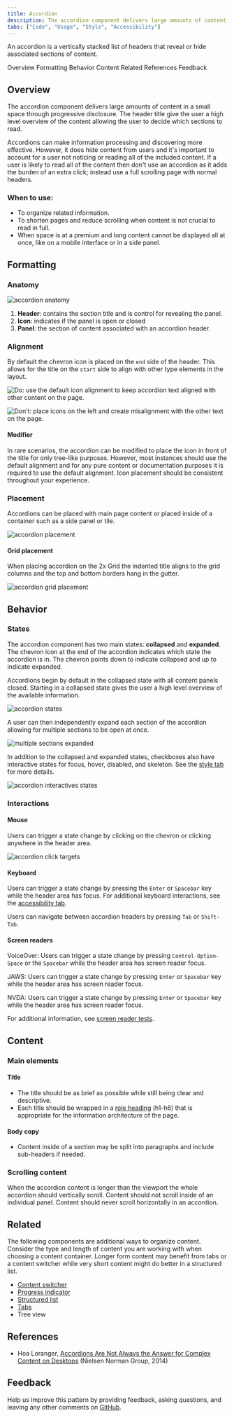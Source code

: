 ```yaml
---
title: Accordion
description: The accordion component delivers large amounts of content in a small space through progressive disclosure. The user gets key details about the underlying content and can choose to expand that content.
tabs: ["Code", "Usage", "Style", "Accessibility"]
---
```


<PageDescription>

An accordion is a vertically stacked list of headers that reveal or hide associated sections of content.

</PageDescription>

<AnchorLinks>

<AnchorLink>Overview</AnchorLink>
<AnchorLink>Formatting</AnchorLink>
<AnchorLink>Behavior</AnchorLink>
<AnchorLink>Content</AnchorLink>
<AnchorLink>Related</AnchorLink>
<AnchorLink>References</AnchorLink>
<AnchorLink>Feedback</AnchorLink>

</AnchorLinks>

## Overview

The accordion component delivers large amounts of content in a small space through progressive disclosure. The header title give the user a high level overview of the content allowing the user to decide which sections to read.

Accordions can make information processing and discovering more effective. However, it does hide content from users and it's important to account for a user not noticing or reading all of the included content. If a user is likely to read all of the content then don't use an accordion as it adds the burden of an extra click; instead use a full scrolling page with normal headers.

### When to use:

- To organize related information.
- To shorten pages and reduce scrolling when content is not crucial to read in full.
- When space is at a premium and long content cannot be displayed all at once, like on a mobile interface or in a side panel.

## Formatting

### Anatomy

<Row>
<Column colLg={8}>

![accordion anatomy](images/accordion-anatomy.png)

</Column>
</Row>

1. **Header**: contains the section title and is control for revealing the panel.
2. **Icon**: indicates if the panel is open or closed
3. **Panel**: the section of content associated with an accordion header.

### Alignment

By default the chevron icon is placed on the `end` side of the header. This allows for the title on the `start` side to align with other type elements in the layout.

<DoDontRow>
<DoDont
colMd={4} colLg={4}
caption="Do: use the default icon alignment to keep accordion text aligned with other content on the page.">

![Do: use the default icon alignment to keep accordion text aligned with other content on the page.](./images/accordion-alignment-do.png)

</DoDont>
<DoDont
colMd={4} colLg={4}
type="dont"
caption="Don’t: place icons on the left and create misalignment with the other text on the page.">

![Don’t: place icons on the left and create misalignment with the other text on the page.](./images/accordion-alignment-dont.png)

</DoDont>
</DoDontRow>

#### Modifier

In rare scenarios, the accordion can be modified to place the icon in front of the title for only tree-like purposes. However, most instances should use the default alignment and for any pure content or documentation purposes it is required to use the default alignment. Icon placement should be consistent throughout your experience.

### Placement

Accordions can be placed with main page content or placed inside of a container such as a side panel or tile.

<Row>
<Column colLg={12}>

![accordion placement](images/accordion-placement-2.png)

</Column>
</Row>

#### Grid placement

When placing accordion on the 2x Grid the indented title aligns to the grid columns and the top and bottom borders hang in the gutter.

<Row>
<Column colLg={8}>

![accordion grid placement](images/accordion-placement-1.png)

</Column>
</Row>

## Behavior

### States

The accordion component has two main states: **collapsed** and **expanded**. The chevron icon at the end of the accordion indicates which state the accordion is in. The chevron points down to indicate collapsed and up to indicate expanded.

Accordions begin by default in the collapsed state with all content panels closed. Starting in a collapsed state gives the user a high level overview of the available information.

<Row>
<Column colLg={8}>

![accordion states](images/accordion-state-1.png)

</Column>
</Row>

A user can then independently expand each section of the accordion allowing for multiple sections to be open at once.

<Row>
<Column colLg={8}>

![multiple sections expanded](images/accordion-state-2.png)

</Column>
</Row>

In addition to the collapsed and expanded states, checkboxes also have interactive states for focus, hover, disabled, and skeleton. See the [style tab](/components/accordion/style) for more details.

<Row>
<Column colLg={8}>

![accordion interactives states](images/accordion-state-3.png)

</Column>
</Row>

### Interactions

#### Mouse

Users can trigger a state change by clicking on the chevron or clicking anywhere in the header area.

<Row>
<Column colLg={8}>

![accordion click targets](images/accordion-click-target.png)

</Column>
</Row>

#### Keyboard

Users can trigger a state change by pressing the `Enter` or `Spacebar` key while the header area has focus. For additional keyboard interactions, see the [accessibility tab](/components/accordion/accessibility#how-it-works).

Users can navigate between accordion headers by pressing `Tab` or `Shift-Tab`.

#### Screen readers

VoiceOver: Users can trigger a state change by pressing `Control-Option-Space` or the `Spacebar` while the header area has screen reader focus.

JAWS: Users can trigger a state change by pressing `Enter` or `Spacebar` key while the header area has screen reader focus.

NVDA: Users can trigger a state change by pressing `Enter` or `Spacebar` key while the header area has screen reader focus.

For additional information, see [screen reader tests](https://www.carbondesignsystem.com/components/accordion/accessibility#macos-screen-reader-tests).

## Content

### Main elements

#### Title

- The title should be as brief as possible while still being clear and descriptive.
- Each title should be wrapped in a [role heading](https://www.w3.org/TR/wai-aria-practices-1.1/#wai-aria-roles-states-and-properties) (h1-h6) that is appropriate for the information architecture of the page.

#### Body copy

- Content inside of a section may be split into paragraphs and include sub-headers if needed.

### Scrolling content

When the accordion content is longer than the viewport the whole accordion should vertically scroll. Content should not scroll inside of an individual panel. Content should never scroll horizontally in an accordion.

## Related

The following components are additional ways to organize content. Consider the type and length of content you are working with when choosing a content container. Longer form content may benefit from tabs or a content switcher while very short content might do better in a structured list.

- [Content switcher](/components/content-switcher/code/)
- [Progress indicator](/components/progress-indicator/code)
- [Structured list](/components/structured-list/code)
- [Tabs](/components/tabs/code)
- Tree view

## References

- Hoa Loranger, [Accordions Are Not Always the Answer for Complex Content on Desktops](https://www.nngroup.com/articles/accordions-complex-content/) (Nielsen Norman Group, 2014)

## Feedback

Help us improve this pattern by providing feedback, asking questions, and leaving any other comments on [GitHub](https://github.com/carbon-design-system/carbon-website/issues/new?assignees=&labels=feedback&template=feedback.md).
